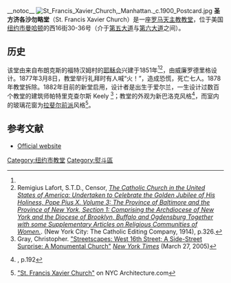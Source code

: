 __notoc__{{coord|format=dms|display=title|40.738279|-73.995152}}
[[File:St_Francis_Xavier_Church,_Manhattan._c.1900_Postcard.jpg|thumb]]
'''圣方济各沙勿略堂'''（St. Francis Xavier Church）是一座[[罗马天主教|罗马天主教]][[教堂|教堂]]，位于美国[[纽约市|纽约市]][[曼哈顿|曼哈顿]]的西16街30-36号（介于[[第五大道|第五大道]]与[[第六大道|第六大道]]之间）。

==历史==
该堂由来自布朗克斯的福特汉姆村的[[耶稣会|耶稣会]]兴建于1851年<ref name=nyt /><ref name=Lafort>Remigius Lafort, S.T.D., Censor, ''[http://books.google.com/books?id=KL4YAAAAYAAJ&pg=PA326 The Catholic Church in the United States of America: Undertaken to Celebrate the Golden Jubilee of His Holiness, Pope Pius X. Volume 3: The Province of Baltimore and the Province of New York, Section 1: Comprising the Archdiocese of New York and the Diocese of Brooklyn, Buffalo and Ogdensburg Together with some Supplementary Articles on Religious Communities of Women.]''. (New York City: The Catholic Editing Company, 1914), p.326.</ref>，由威廉罗德里格设计。1877年3月8日，教堂举行礼拜时有人喊“火！”，造成恐慌，死亡七人。1878年教堂拆除。1882年目前的新堂启用，设计者是出生于爱尔兰，一生设计过数百个教堂的建筑师帕特里克查尔斯 Keely <ref name=nyt>Gray, Christopher. [http://query.nytimes.com/gst/fullpage.html?res=9504E4DB173FF934A15750C0A9639C8B63&pagewanted=all "Streetscapes: West 16th Street; A Side-Street Surprise: A Monumental Church"] {{Wayback|url=http://query.nytimes.com/gst/fullpage.html?res=9504E4DB173FF934A15750C0A9639C8B63&pagewanted=all |date=20160413024121 }} ''[[New_York_Times|New York Times]]'' (March 27, 2005)</ref>；教堂的外观为新巴洛克风格<ref>{{cite AIA4}}, p.192</ref>，而室内的玻璃花窗为[[拉斐尔前派|拉斐尔前派]]风格<ref>[http://www.nyc-architecture.com/CHE/CHE017-ChurchofSt.FrancisXavier%20.htm "St. Francis Xavier Church"] {{Wayback|url=http://www.nyc-architecture.com/CHE/CHE017-ChurchofSt.FrancisXavier%20.htm |date=20160817005105 }} on NYC Architecture.com</ref>。

==参考文献==
{{reflist}}
*[https://web.archive.org/web/20100625022428/http://www.sfxavier.org/ Official website]

{{DEFAULTSORT:Saint Francis Xavier Church, Manhattan}}
[[Category:纽约市教堂|Category:纽约市教堂]]
[[Category:熨斗區|Category:熨斗區]]
